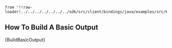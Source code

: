     from '!!raw-loader!../../../../../../../sdk/src/client/bindings/java/examples/src/BuildBasicOutput.java';

## How To Build A Basic Output

<CodeBlock className="language-java">
    {BuildBasicOutput}
</CodeBlock>

